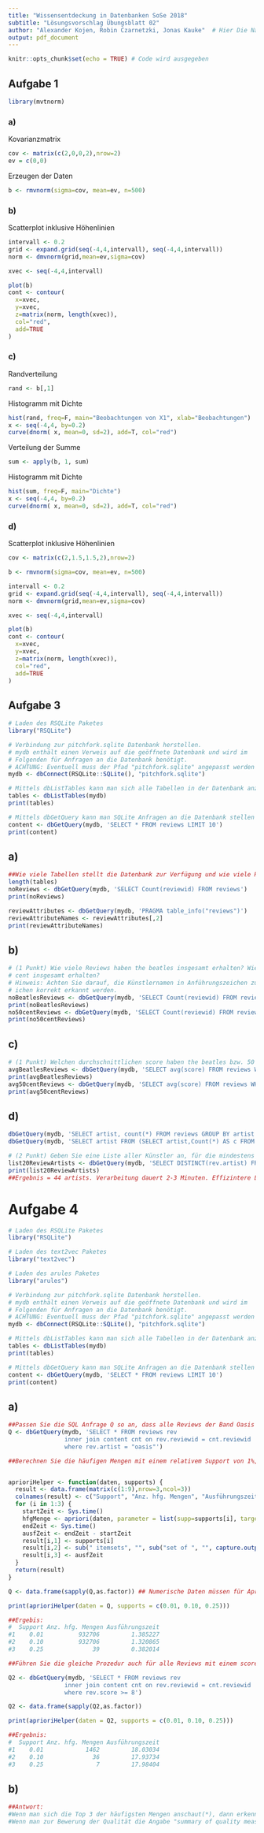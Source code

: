 ```yaml
---
title: "Wissensentdeckung in Datenbanken SoSe 2018"
subtitle: "Lösungsvorschlag Übungsblatt 02"
author: "Alexander Kojen, Robin Czarnetzki, Jonas Kauke"  # Hier Die Nammen aller Gruppenmitglieder eintragen!
output: pdf_document
---
```


```r
knitr::opts_chunk$set(echo = TRUE) # Code wird ausgegeben
```
## Aufgabe 1
```r
library(mvtnorm)

```

### a)
Kovarianzmatrix
```r


cov <- matrix(c(2,0,0,2),nrow=2)
ev = c(0,0)
```
Erzeugen der Daten
```r
b <- rmvnorm(sigma=cov, mean=ev, n=500)
```
### b)
Scatterplot inklusive Höhenlinien
```r


intervall <- 0.2
grid <- expand.grid(seq(-4,4,intervall), seq(-4,4,intervall))
norm <- dmvnorm(grid,mean=ev,sigma=cov)

xvec <- seq(-4,4,intervall)

plot(b)
cont <- contour(
  x=xvec,
  y=xvec,
  z=matrix(norm, length(xvec)),
  col="red",
  add=TRUE
)


```


### c)
Randverteilung
```r
rand <- b[,1]

```
Histogramm mit Dichte
```r

hist(rand, freq=F, main="Beobachtungen von X1", xlab="Beobachtungen")
x <- seq(-4,4, by=0.2)
curve(dnorm( x, mean=0, sd=2), add=T, col="red")

```
Verteilung der Summe
```r

sum <- apply(b, 1, sum)

```

Histogramm mit Dichte
```r

hist(sum, freq=F, main="Dichte")
x <- seq(-4,4, by=0.2)
curve(dnorm( x, mean=0, sd=2), add=T, col="red")


```

\textcolor{red}{mj: dnorm erwartet die Standardabweichung als Argument nicht die Varianz, daher passt die Kurve in der ersten Grafik nicht zu den Daten 0.5/1}


### d)
Scatterplot inklusive Höhenlinien
```r

cov <- matrix(c(2,1.5,1.5,2),nrow=2)

b <- rmvnorm(sigma=cov, mean=ev, n=500)

intervall <- 0.2
grid <- expand.grid(seq(-4,4,intervall), seq(-4,4,intervall))
norm <- dmvnorm(grid,mean=ev,sigma=cov)

xvec <- seq(-4,4,intervall)

plot(b)
cont <- contour(
  x=xvec,
  y=xvec,
  z=matrix(norm, length(xvec)),
  col="red",
  add=TRUE
)


```

\textcolor{red}{mj: Interpretation fehlt 0.5/1}

\textcolor{red}{mj: Gesamt 4/5}


## Aufgabe 3
```r
# Laden des RSQLite Paketes
library("RSQLite")

# Verbindung zur pitchfork.sqlite Datenbank herstellen. 
# mydb enthält einen Verweis auf die geöffnete Datenbank und wird im 
# Folgenden für Anfragen an die Datenbank benötigt.
# ACHTUNG: Eventuell muss der Pfad "pitchfork.sqlite" angepasst werden
mydb <- dbConnect(RSQLite::SQLite(), "pitchfork.sqlite")

# Mittels dbListTables kann man sich alle Tabellen in der Datenbank anzeigen lassen
tables <- dbListTables(mydb)
print(tables)

# Mittels dbGetQuery kann man SQLite Anfragen an die Datenbank stellen
content <- dbGetQuery(mydb, 'SELECT * FROM reviews LIMIT 10')
print(content)
```

## a)
\textcolor{red}{SB: 1/1}
```r
##Wie viele Tabellen stellt die Datenbank zur Verfügung und wie viele Reviews enthalten diese Tabellen? Welche Attribute sehen Sie?
length(tables)
noReviews <- dbGetQuery(mydb, 'SELECT Count(reviewid) FROM reviews')
print(noReviews)

reviewAttributes <- dbGetQuery(mydb, 'PRAGMA table_info("reviews")')
reviewAttributeNames <- reviewAttributes[,2]
print(reviewAttributeNames)

```


## b)
\textcolor{red}{SB: 1/1}
```r
# (1 Punkt) Wie viele Reviews haben the beatles insgesamt erhalten? Wie viele Reviews hat 50
# cent insgesamt erhalten?
# Hinweis: Achten Sie darauf, die Künstlernamen in Anführungszeichen zu schreiben, damit Leerze-
# ichen korrekt erkannt werden.
noBeatlesReviews <- dbGetQuery(mydb, 'SELECT Count(reviewid) FROM reviews WHERE artist = "the beatles"')
print(noBeatlesReviews)
no50centReviews <- dbGetQuery(mydb, 'SELECT Count(reviewid) FROM reviews WHERE artist = "50 cent"')
print(no50centReviews)

```

## c)
\textcolor{red}{SB: 1/1}
```r
# (1 Punkt) Welchen durchschnittlichen score haben the beatles bzw. 50 cent bekommen?
avgBeatlesReviews <- dbGetQuery(mydb, 'SELECT avg(score) FROM reviews WHERE artist = "the beatles"')
print(avgBeatlesReviews)
avg50centReviews <- dbGetQuery(mydb, 'SELECT avg(score) FROM reviews WHERE artist = "50 cent"')
print(avg50centReviews) 
```


## d)
\textcolor{red}{SB: 2/2}
\textcolor{red}{SB: Eine "SELECT"-Anweisung im WHERE-Teil ist immer eine langsamere Sache, weil ihr nun für jedes Item in der reviews Datenbank den WHERE-Teil auswertet, d.h. nochmal über die gesamte Tabelle geht (quadratische Laufzeit)}
\textcolor{red}{SB: Ihr könnt entweder SELECT mit SELECT verknüpfen oder direkt das "HAVING"-Keyword benutzen}
```r

dbGetQuery(mydb, 'SELECT artist, count(*) FROM reviews GROUP BY artist HAVING count(*) >= 20')
dbGetQuery(mydb, 'SELECT artist FROM (SELECT artist,Count(*) AS c FROM reviews GROUP BY "artist") WHERE c >19')

# (2 Punkt) Geben Sie eine Liste aller Künstler an, für die mindestens 20 Reviews in der Datenbank hinterlegt sind.
list20ReviewArtists <- dbGetQuery(mydb, 'SELECT DISTINCT(rev.artist) FROM reviews rev WHERE (SELECT COUNT(reviewid) FROM reviews WHERE artist = rev.artist) >= 20')
print(list20ReviewArtists)
##Ergebnis = 44 artists. Verarbeitung dauert 2-3 Minuten. Effizintere Lösung?
```

# Aufgabe 4
\textcolor{red}{SB: 2.5/5 - Wieso habt ihr die Daten nicht mit text2vec vorverarbeitet? Wisst ihr überhaupt was für Daten ihr in den Aufruf von apriori benutzt habt?}
```r
# Laden des RSQLite Paketes
library("RSQLite")

# Laden des text2vec Paketes
library("text2vec")

# Laden des arules Paketes
library("arules")

# Verbindung zur pitchfork.sqlite Datenbank herstellen. 
# mydb enthält einen Verweis auf die geöffnete Datenbank und wird im 
# Folgenden für Anfragen an die Datenbank benötigt.
# ACHTUNG: Eventuell muss der Pfad "pitchfork.sqlite" angepasst werden
mydb <- dbConnect(RSQLite::SQLite(), "pitchfork.sqlite")

# Mittels dbListTables kann man sich alle Tabellen in der Datenbank anzeigen lassen
tables <- dbListTables(mydb)
print(tables)

# Mittels dbGetQuery kann man SQLite Anfragen an die Datenbank stellen
content <- dbGetQuery(mydb, 'SELECT * FROM reviews LIMIT 10')
print(content)
```

## a)
```r
##Passen Sie die SQL Anfrage Q so an, dass alle Reviews der Band Oasis ausgegeben werden. Hierzu müssen Sie die Tabellen content und reviews mit einer entsprechenden WHERE-Klausel verknüpfen.
Q <- dbGetQuery(mydb, 'SELECT * FROM reviews rev
                inner join content cnt on rev.reviewid = cnt.reviewid
                where rev.artist = "oasis"')

##Berechnen Sie die häufigen Mengen mit einem relativem Support von 1%, 10% sowie 25%. Nutzen Sie dazu die Funktion apriori aus dem Paket arules. Schauen Sie sich die Hilfeseite ?apriori zu dieser Funktion an. Wie viele häufige Mengen werden jeweils gefunden? Welche Laufzeit (in Sekunden) können Sie jeweils beobachten?


aprioriHelper <- function(daten, supports) {
  result <- data.frame(matrix(c(1:9),nrow=3,ncol=3))
  colnames(result) <- c("Support", "Anz. hfg. Mengen", "Ausführungszeit")
  for (i in 1:3) {
    startZeit <- Sys.time()
    hfgMenge <- apriori(daten, parameter = list(supp=supports[i], target="frequent itemsets"))
    endZeit <- Sys.time()
    ausfZeit <- endZeit - startZeit
    result[i,1] <- supports[i]
    result[i,2] <- sub(" itemsets", "", sub("set of ", "", capture.output(print(hfgMenge)))) ##extrahiert Anz. der hfg. Mengen aus dem print output des apriori-Ergebnisses
    result[i,3] <- ausfZeit
  }
  return(result)
}

Q <- data.frame(sapply(Q,as.factor)) ## Numerische Daten müssen für Apriori als Faktoren vorkommen

print(aprioriHelper(daten = Q, supports = c(0.01, 0.10, 0.25)))

##Ergebis:
#  Support Anz. hfg. Mengen Ausführungszeit
#1    0.01          932706         1.385227
#2    0.10          932706         1.320865
#3    0.25              39         0.382014

##Führen Sie die gleiche Prozedur auch für alle Reviews mit einem score von 8 oder höher durch.

Q2 <- dbGetQuery(mydb, 'SELECT * FROM reviews rev
                inner join content cnt on rev.reviewid = cnt.reviewid
                where rev.score >= 8')

Q2 <- data.frame(sapply(Q2,as.factor))

print(aprioriHelper(daten = Q2, supports = c(0.01, 0.10, 0.25)))

##Ergebnis:
#  Support Anz. hfg. Mengen Ausführungszeit
#1    0.01            1462         18.03034
#2    0.10              36         17.93734
#3    0.25               7         17.98404


```
## b)
\textcolor{red}{SB: 0/1.5 - Mir ist absolut unklar wie ihr diese Interpretation aufgrund eurer Aufrufe gemacht habt.}
```r
##Antwort:
#Wenn man sich die Top 3 der häufigsten Mengen anschaut(*), dann erkennt man z.B. dass Oasis Alben am häufigsten dem Genre Rock angehören und dahingehend ein Zusammenhang besteht (Oasis -> Genre Rock). Dagegen erkennt man im zweiten Datensatz, dass die mit 8/10 und besser bewerteten Alben zumeist nicht mit dem Titel "best new music" (BNM) versehen wurden und dass deren Reviews von sog. "contributors" verfasst wurden. Auch dahingehend besteht ein Zusammenhang (Nicht BNM -> Contributor). Dementsprechend ergibt sich durchaus Interpretationsspielraum in den gefundenen Mengen. Sie lassen z.B. die Interpretation zu, dass die meisten gut bewertete Alben nicht zum Release rezensiert wurden und sich daher nicht für den Titel BNM qualifizieren.
#Wenn man zur Bewerung der Qualität die Angabe "summary of quality measures" im Output des Befehls "summary(x)" zu Rate zieht, so erkennt man mit Zunahme des Supports auch eine Zunahme der "support" und "count" Werte.

```